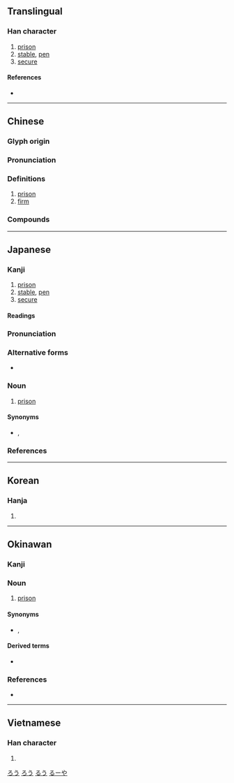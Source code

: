 {{character info/new}}
==Translingual==

===Han character===
{{Han char|rn=93|rad=牛|as=03|sn=7|four=30502|canj=JHQ|ids=⿱宀牛}}

# [[prison]]
# [[stable]], [[pen]]
# [[secure]]

====References====
* {{Han ref|kx=0698.010|dkj=19934|dj=1110.020|hdz=31802.060|uh=7262|ud=29282|bh=A863|bd=43107}}

----

==Chinese==
{{zh-forms}}

===Glyph origin===
{{Han etym}}

===Pronunciation===
{{zh-pron
|m=láo
|ma=y
|c=lou4
|h=pfs=
|md=
|mn=xm,zz:lâu/tiâu/qz:láu/lô/qz:lô͘
|mn_note=lâu - vernacular; tiâu/láu - vernacular (俗); lô/lô͘ - literary
|w=
|mc=y
|oc=y
|cat=n,a
}}

===Definitions===
{{zh-hanzi}}

# [[prison]]
# [[firm]]

===Compounds===
{{zh-der|劫牢|南牢|坐牢|少牢|中牢|久慣牢成|命不牢|大發牢騷|女牢|地牢|夜役軍牢|不牢|太牢|囚牢|套牢|大牢|天牢|堅牢|亡羊補牢|牢醴|牢靠|發牢騷|牢子|打鳳牢龍|牢騷|提牢|牢不可拔|牢眼|牢成|牢頭禁子|牢不可破|牛驥共牢|拖牢洞|牢固|把牢|皋牢|提牢官|當牢節級|牢房|畫地為牢|監牢|押牢|持牢|死囚牢|牢騷滿腹|牢飯|牢頭|牢角底|牢落|牢籠計|牢籠|牢盆|牢牢|牢成久慣|牢定|牢城|牢九|牢穩|滿腹牢騷|滿肚牢騷|牢愁|牢獄之災|牢獄|牢記|抓牢|牢拴|軍牢快手|虎牢關|蒲牢|軍牢|餼牢|顧犬補牢}}

----

==Japanese==

===Kanji===
{{ja-kanji|rs=牛03}}

# [[prison]]
# [[stable]], [[pen]]
# [[secure]]

====Readings====
{{ja-readings|goon=[[ろう]] (rō)|kanon=[[ろう]] (rō)|kun=[[ひとや]] (hitoya), [[かたい]] (katai)}}

{{ja-kanjitab|ろう|yomi=o}}

===Pronunciation===
{{ja-pron|yomi=o|ろう|acc=1|acc_ref=DJR,NHK}}

===Alternative forms===
* {{ja-l|籠}}

===Noun===
{{ja-noun|ろう|hhira=らう}}

# [[prison]]

====Synonyms====
* {{ja-r|監獄|かんごく}}, {{ja-r|牢屋|ろうや}}

===References===
<references/>

[[Category:ja:Buildings|ろう]]
[[Category:ja:Prison|ろう]]

----

==Korean==

===Hanja===
{{ko-hanja|hangeul=[[뢰]], [[뇌]], [[로]], [[노]]|eumhun=|rv=roe, noe, ro, no|mr=roe, noe, ro, no|y=loy, noy, lo, no}}

# {{defn|lang=ko|sort=牛03}}

----

==Okinawan==

===Kanji===
{{head|ryu|kanji|hiragana|るー|romaji|rū}}

===Noun===
{{head|ryu|noun|hiragana|るー|romaji|rū}}

# [[prison]]

====Synonyms====
* {{l|ryu|監獄|tr=[[かんぐく]], ''[[kanguku]]''}}, {{l|ryu|牢屋|tr=[[るーや]], ''[[rūya]]''}}

====Derived terms====
* {{l|ryu|牢屋|tr=[[るーや]], ''[[rūya]]''||[[prison]]}}

===References===
* {{R:Okinawago Jiten}}

[[Category:ryu:Buildings|るう]]
[[Category:ryu:Prison|るーや]]

----

==Vietnamese==

===Han character===
{{vi-readings|rs=牛03| hanviet = [[lao]], [[lào]], [[sao]], [[sau]]}}

# {{defn|lang=vi|sort=牛03}}

{{cln|vi|Han tu}}
